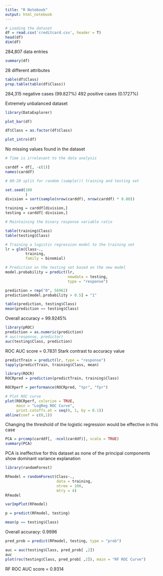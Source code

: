 ---
title: "R Notebook"
output: html_notebook
---

```{r}
# Loading the dataset
df = read.csv('creditcard.csv', header = T)
head(df)
dim(df)
```
284,807 data entries

```{r}
summary(df)
```
28 different attributes

```{r}
table(df$Class)
prop.table(table(df$Class))
```
284,315 negative cases (99.827%)
492 positive cases (0.1727%)

Extremely unbalanced dataset

```{r}
library(DataExplorer)

plot_bar(df)

df$Class = as.factor(df$Class)
```


```{r}

plot_intro(df)
```
No missing values found in the dataset

```{r}
# Time is irrelevant to the data analysis

carddf = df[, -c(1)]
names(carddf)
```





```{r}
# 80-20 split for random (sample()) training and testing set

set.seed(100
         )
division = sort(sample(nrow(carddf), nrow(carddf) * 0.80))

training = carddf[division,]
testing = carddf[-division,]
```

```{r}
# Maintaining the binary response variable ratio

table(training$Class)
table(testing$Class)
```

```{r}
# Training a logistic regression model to the training set
lr = glm(Class~.,
         training,
         family = binomial)

# Prediction on the testing set based on the new model
model.probability = predict(lr, 
                            newdata = testing, 
                            type = "response")
```

```{r}
prediction = rep("0", 56962)
prediction[model.probability > 0.5] = "1"

table(prediction, testing$Class)
mean(prediction == testing$Class)
```
Overall accuracy = 99.9245%


```{r}
library(pROC)
prediction = as.numeric(prediction)
# auc(response, predictor)
auc(testing$Class, prediction)
```
ROC AUC score = 0.7831
Stark contrast to accuracy value



```{r}
predictTrain = predict(lr, type = "response")
tapply(predictTrain, training$Class, mean)
```

```{r}
library(ROCR)
ROCRpred = prediction(predictTrain, training$Class)
```

```{r}
ROCRperf = performance(ROCRpred, "tpr", "fpr")
```

```{r}
# Plot ROC curve
plot(ROCRperf, colorize = TRUE, 
     main = "LogReg ROC Curve",
     print.cutoffs.at = seq(0, 1, by = 0.1))
abline(coef = c(0,1))
```
Changing the threshold of the logistic regression would be effective in this case








```{r}
PCA = prcomp(carddf[, -ncol(carddf)], scale = TRUE)
summary(PCA)
```
PCA is ineffective for this dataset as none of the principal components show dominant variance explanation








```{r}
library(randomForest)

RFmodel = randomForest(Class~., 
                       data = training,
                       ntree = 100,
                       mtry = 4)
RFmodel
```

```{r}
varImpPlot(RFmodel)
```

```{r}
p = predict(RFmodel, testing)

mean(p == testing$Class)
```
Overall accuracy: 0.9996




```{r}
pred_prob = predict(RFmodel, testing, type = "prob")

auc = auc(testing$Class, pred_prob[ ,2])
auc
plot(roc(testing$Class, pred_prob[ ,2]), main = "RF ROC Curve")
```
RF ROC AUC score = 0.9314

